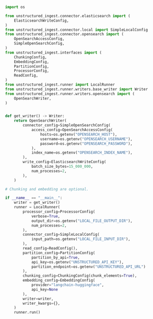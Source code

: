 ```python Python Ingest v1
import os

from unstructured_ingest.connector.elasticsearch import (
    ElasticsearchWriteConfig,
)
from unstructured_ingest.connector.local import SimpleLocalConfig
from unstructured_ingest.connector.opensearch import (
    OpenSearchAccessConfig,
    SimpleOpenSearchConfig,
)
from unstructured_ingest.interfaces import (
    ChunkingConfig,
    EmbeddingConfig,
    PartitionConfig,
    ProcessorConfig,
    ReadConfig,
)
from unstructured_ingest.runner import LocalRunner
from unstructured_ingest.runner.writers.base_writer import Writer
from unstructured_ingest.runner.writers.opensearch import (
    OpenSearchWriter,
)


def get_writer() -> Writer:
    return OpenSearchWriter(
        connector_config=SimpleOpenSearchConfig(
            access_config=OpenSearchAccessConfig(
                hosts=os.getenv("OPENSEARCH_HOST"),
                username=os.getenv("OPENSEARCH_USERNAME"),
                password=os.getenv("OPENSEARCH_PASSWORD"),
            ),
            index_name=os.getenv("OPENSEARCH_INDEX_NAME"),
        ),
        write_config=ElasticsearchWriteConfig(
            batch_size_bytes=15_000_000,
            num_processes=2,
        ),
    )

# Chunking and embedding are optional.

if __name__ == "__main__":
    writer = get_writer()
    runner = LocalRunner(
        processor_config=ProcessorConfig(
            verbose=True,
            output_dir=os.getenv("LOCAL_FILE_OUTPUT_DIR"),
            num_processes=2,
        ),
        connector_config=SimpleLocalConfig(
            input_path=os.getenv("LOCAL_FILE_INPUT_DIR"),
        ),
        read_config=ReadConfig(),
        partition_config=PartitionConfig(
            partition_by_api=True,
            api_key=os.getenv("UNSTRUCTURED_API_KEY"),
            partition_endpoint=os.getenv("UNSTRUCTURED_API_URL")
        ),
        chunking_config=ChunkingConfig(chunk_elements=True),
        embedding_config=EmbeddingConfig(
            provider="langchain-huggingface",
            api_key=None
        ),
        writer=writer,
        writer_kwargs={},
    )
    runner.run()
```
